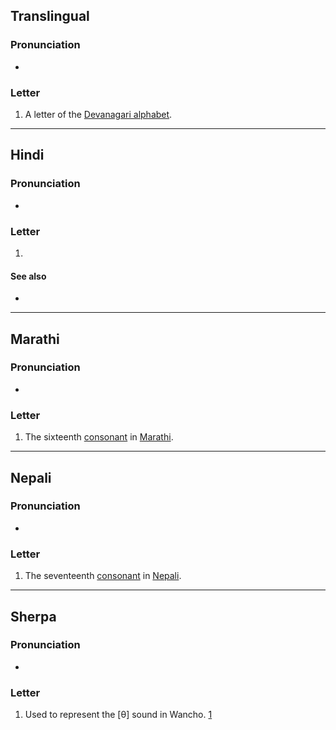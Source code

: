 {{also|थे|थीं|था|थी}}
{{character info}}
==Translingual==

===Pronunciation===
* {{IPA|mul|/t̪ʰə/}}

===Letter===
{{mul-Deva|tha}}

# A letter of the [[Devanagari alphabet]].

----

==Hindi==

===Pronunciation===
* {{hi-IPA|थ.}}

===Letter===
{{head|hi|letter}}

# {{n-g|the seventeenth [[consonant]] in [[Hindi]]}}

====See also====
* {{list:Devanagari script letters/hi}}

----

==Marathi==

===Pronunciation===
* {{mr-IPA}}

===Letter===
{{head|mr|letter}}

# The sixteenth [[consonant]] in [[Marathi]].

----

==Nepali==

===Pronunciation===
* {{ne-IPA}}

===Letter===
{{head|ne|letter}}

# The seventeenth [[consonant]] in [[Nepali]].
----

==Sherpa==

===Pronunciation===
* {{IPA|mwr|[θ]}}

===Letter===
{{head|mwr|letter|tr=th}}

# Used to represent the [θ] sound in Wancho. [https://omniglot.com/writing/wancho.htm]